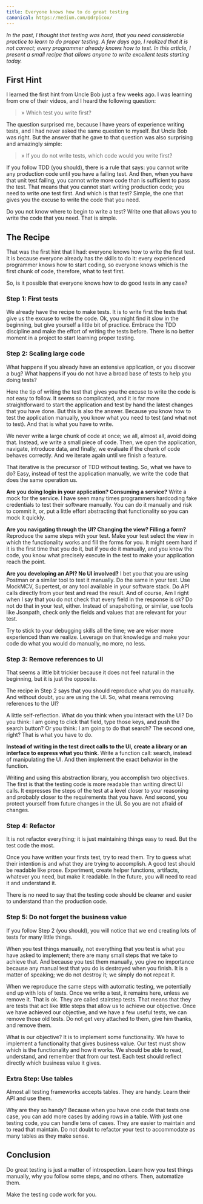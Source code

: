 ```yaml
---
title: Everyone knows how to do great testing
canonical: https://medium.com/@drpicox/
---
```


_In the past, I thought that testing was hard, that you need considerable practice to learn to do proper testing. A few days ago, I realized that it is not correct; every programmer already knows how to test. In this article, I present a small recipe that allows anyone to write excellent tests starting today._

## First Hint

I learned the first hint from Uncle Bob just a few weeks ago. I was learning from one of their videos, and I heard the following question:

> » Which test you write first?

The question surprised me, because I have years of experience writing tests, and I had never asked the same question to myself. But Uncle Bob was right. But the answer that he gave to that question was also surprising and amazingly simple:

> » If you do not write tests, which code would you write first?

If you follow TDD (you should), there is a rule that says: you cannot write any production code until you have a failing test. And then, when you have that unit test failing, you cannot write more code than is sufficient to pass the test. That means that you cannot start writing production code; you need to write one test first. And which is that test? Simple, the one that gives you the excuse to write the code that you need.

Do you not know where to begin to write a test? Write one that allows you to write the code that you need. That is simple. 

## The Recipe

That was the first hint that I had: everyone knows how to write the first test. It is because everyone already has the skills to do it: every experienced programmer knows how to start coding, so everyone knows which is the first chunk of code, therefore, what to test first. 

So, is it possible that everyone knows how to do good tests in any case? 

### Step 1: First tests

We already have the recipe to make tests. It is to write first the tests that give us the excuse to write the code. Ok, you might find it slow in the beginning, but give yourself a little bit of practice. Embrace the TDD discipline and make the effort of writing the tests before. There is no better moment in a project to start learning proper testing.

### Step 2: Scaling large code

What happens if you already have an extensive application, or you discover a bug? What happens if you do not have a broad base of tests to help you doing tests?

Here the tip of writing the test that gives you the excuse to write the code is not easy to follow. It seems so complicated, and it is far more straightforward to start the application and test by hand the latest changes that you have done. But this is also the answer. Because you know how to test the application manually, you know what you need to test (and what not to test). And that is what you have to write.

We never write a large chunk of code at once; we all, almost all, avoid doing that. Instead, we write a small piece of code. Then, we open the application, navigate, introduce data, and finally, we evaluate if the chunk of code behaves correctly. And we iterate again until we finish a feature.

That iterative is the precursor of TDD without testing. So, what we have to do? Easy, instead of test the application manually, we write the code that does the same operation us.

**Are you doing login in your application? Consuming a service?** Write a mock for the service. I have seen many times programmers hardcoding fake credentials to test their software manually. You can do it manually and risk to commit it, or, put a little effort abstracting that functionality so you can mock it quickly.

**Are you navigating through the UI? Changing the view? Filling a form?** Reproduce the same steps with your test. Make your test select the view in which the functionality works and fill the forms for you. It might seem hard if it is the first time that you do it, but if you do it manually, and you know the code, you know what precisely execute in the test to make your application reach the point.

**Are you developing an API? No UI involved?** I bet you that you are using Postman or a similar tool to test it manually. Do the same in your test. Use MockMCV, Supertest, or any tool available in your software stack. Do API calls directly from your test and read the result. And of course, Am I right when I say that you do not check that every field in the response is ok? Do not do that in your test, either. Instead of snapshotting, or similar, use tools like Jsonpath, check only the fields and values that are relevant for your test.

Try to stick to your debugging skills all the time; we are wiser more experienced than we realize. Leverage on that knowledge and make your code do what you would do manually, no more, no less.

### Step 3: Remove references to UI

That seems a little bit trickier because it does not feel natural in the beginning, but it is just the opposite. 

The recipe in Step 2 says that you should reproduce what you do manually. And without doubt, you are using the UI. So, what means removing references to the UI?

A little self-reflection. What do you think when you interact with the UI? Do you think: I am going to click that field, type those keys, and push the search button? Or you think: I am going to do that search? The second one, right? That is what you have to do.

**Instead of writing in the test direct calls to the UI, create a library or an interface to express what you think**. Write a function call: search, instead of manipulating the UI. And then implement the exact behavior in the function. 

Writing and using this abstraction library, you accomplish two objectives. The first is that the testing code is more readable than writing direct UI calls. It expresses the steps of the test at a level closer to your reasoning and probably closer to the requirements that you have. And second, you protect yourself from future changes in the UI. So you are not afraid of changes.

### Step 4: Refactor

It is not refactor everything; it is just maintaining things easy to read. But the test code the most.

Once you have written your firsts test, try to read them. Try to guess what their intention is and what they are trying to accomplish. A good test should be readable like prose. Experiment, create helper functions, artifacts, whatever you need, but make it readable. In the future, you will need to read it and understand it.

There is no need to say that the testing code should be cleaner and easier to understand than the production code.

### Step 5: Do not forget the business value

If you follow Step 2 (you should), you will notice that we end creating lots of tests for many little things. 

When you test things manually, not everything that you test is what you have asked to implement; there are many small steps that we take to achieve that. And because you test them manually, you give no importance because any manual test that you do is destroyed when you finish. It is a matter of speaking; we do not destroy it; we simply do not repeat it.

When we reproduce the same steps with automatic testing, we potentially end up with lots of tests. Once we write a test, it remains here, unless we remove it. That is ok. They are called stairstep tests. That means that they are tests that act like little steps that allow us to achieve our objective. Once we have achieved our objective, and we have a few useful tests, we can remove those old tests. Do not get very attached to them, give him thanks, and remove them.

What is our objective? It is to implement some functionality. We have to implement a functionality that gives business value. Our test must show which is the functionality and how it works. We should be able to read, understand, and remember that from our test. Each test should reflect directly which business value it gives. 

### Extra Step: Use tables

Almost all testing frameworks accepts tables. They are handy. Learn their API and use them.

Why are they so handy? Because when you have one code that tests one case, you can add more cases by adding rows in a table. With just one testing code, you can handle tens of cases. They are easier to maintain and to read that maintain. Do not doubt to refactor your test to accommodate as many tables as they make sense.

## Conclusion

Do great testing is just a matter of introspection. Learn how you test things manually, why you follow some steps, and no others. Then, automatize them.

Make the testing code work for you.